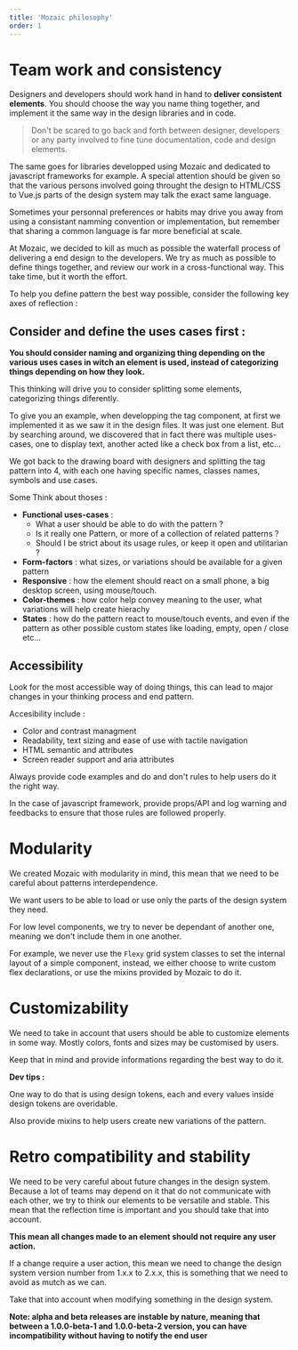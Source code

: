 ```yaml
---
title: 'Mozaic philosophy'
order: 1
---
```


# Team work and consistency

Designers and developers should work hand in hand to **deliver consistent elements**. You should choose the way you name thing together, and implement it the same way in the design libraries and in code.

> Don't be scared to go back and forth between designer, developers or any party involved to fine tune documentation, code and design elements.

The same goes for libraries developped using Mozaic and dedicated to javascript frameworks for example. A special attention should be given so that the various persons involved going throught the design to HTML/CSS to Vue.js parts of the design system may talk the exact same language.

Sometimes your personnal preferences or habits may drive you away from using a consistant namming convention or implementation, but remember that sharing a common language is far more beneficial at scale.

At Mozaic, we decided to kill as much as possible the waterfall process of delivering a end design to the developers. We try as much as possible to define things together, and review our work in a cross-functional way. This take time, but it worth the effort.

To help you define pattern the best way possible, consider the following key axes of reflection :

## Consider and define the uses cases first :

**You should consider naming and organizing thing depending on the various uses cases in witch an element is used, instead of categorizing things depending on how they look.**

This thinking will drive you to consider splitting some elements, categorizing things diferently.

To give you an example, when developping the tag component, at first we implemented it as we saw it in the design files. It was just one element.
But by searching around, we discovered that in fact there was multiple uses-cases, one to display text, another acted like a check box from a list, etc...

We got back to the drawing board with designers and splitting the tag pattern into 4, with each one having specific names, classes names, symbols and use cases.

Some Think about thoses :

- **Functional uses-cases** :
  - What a user should be able to do with the pattern ?
  - Is it really one Pattern, or more of a collection of related patterns ?
  - Should I be strict about its usage rules, or keep it open and utilitarian ?
- **Form-factors** : what sizes, or variations should be available for a given pattern
- **Responsive** : how the element should react on a small phone, a big desktop screen, using mouse/touch.
- **Color-themes** : how color help convey meaning to the user, what variations will help create hierachy
- **States** : how do the pattern react to mouse/touch events, and even if the pattern as other possible custom states like loading, empty, open / close etc...

## Accessibility

Look for the most accessible way of doing things, this can lead to major changes in your thinking process and end pattern.

Accesibility include :

- Color and contrast managment
- Readability, text sizing and ease of use with tactile navigation
- HTML semantic and attributes
- Screen reader support and aria attributes

Always provide code examples and do and don't rules to help users do it the right way.

In the case of javascript framework, provide props/API and log warning and feedbacks to ensure that those rules are followed properly.

# Modularity

We created Mozaic with modularity in mind, this mean that we need to be careful about patterns interdependence.

We want users to be able to load or use only the parts of the design system they need.

For low level components, we try to never be dependant of another one, meaning we don't include them in one another.

For example, we never use the `Flexy` grid system classes to set the internal layout of a simple component, instead, we either choose to write custom flex declarations, or use the mixins provided by Mozaic to do it.

# Customizability

We need to take in account that users should be able to customize elements in some way. Mostly colors, fonts and sizes may be customised by users.

Keep that in mind and provide informations regarding the best way to do it.

**Dev tips :**

One way to do that is using design tokens, each and every values inside design tokens are overidable.

Also provide mixins to help users create new variations of the pattern.

# Retro compatibility and stability

We need to be very careful about future changes in the design system.
Because a lot of teams may depend on it that do not communicate with each other, we try to think our elements to be versatile and stable. This mean that the reflection time is important and you should take that into account.

**This mean all changes made to an element should not require any user action.**

If a change require a user action, this mean we need to change the design system version number from 1.x.x to 2.x.x, this is something that we need to avoid as mutch as we can.

Take that into account when modifying something in the design system.

**Note: alpha and beta releases are instable by nature, meaning that between a 1.0.0-beta-1 and 1.0.0-beta-2 version, you can have incompatibility without having to notify the end user**
